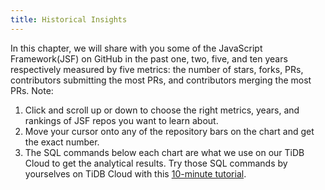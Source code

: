 ```yaml
---
title: Historical Insights
---
```


In this chapter, we will share with you some of the JavaScript Framework(JSF) on GitHub in the past one, two, five, and ten years respectively measured by five metrics: the number of stars, forks, PRs, contributors submitting the most PRs, and contributors merging the most PRs.
Note:
1. Click and scroll up or down to choose the right metrics, years, and rankings of JSF repos you want to learn about.
2. Move your cursor onto any of the repository bars on the chart and get the exact number.
3. The SQL commands below each chart are what we use on our TiDB Cloud to get the analytical results. Try those SQL commands by yourselves on TiDB Cloud with this [10-minute tutorial](https://ossinsight.io/_/more/analyze-github-events-on-tidb-cloud-in-10-minutes).

<CommonChart repo='js_framework_repos' chart='histories' />

